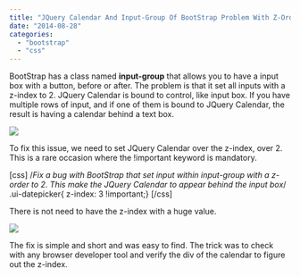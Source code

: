 ```yaml
---
title: "JQuery Calendar And Input-Group Of BootStrap Problem With Z-Order"
date: "2014-08-28"
categories: 
  - "bootstrap"
  - "css"
---
```


BootStrap has a class named **input-group** that allows you to have a input box with a button, before or after. The problem is that it set all inputs with a z-index to 2. JQuery Calendar is bound to control, like input box. If you have multiple rows of input, and if one of them is bound to JQuery Calendar, the result is having a calendar behind a text box.

![](images/JQueryCalendarBehindInputBox-400x291.png)

To fix this issue, we need to set JQuery Calendar over the z-index, over 2. This is a rare occasion where the !important keyword is mandatory.

[css] /*Fix a bug with BootStrap that set input within input-group with a z-order to 2. This make the JQuery Calendar to appear behind the input box*/ .ui-datepicker{ z-index: 3 !important;} [/css]

There is not need to have the z-index with a huge value.

![](images/JQueryCalendarOverInputBox-400x325.png)

The fix is simple and short and was easy to find. The trick was to check with any browser developer tool and verify the div of the calendar to figure out the z-index.
